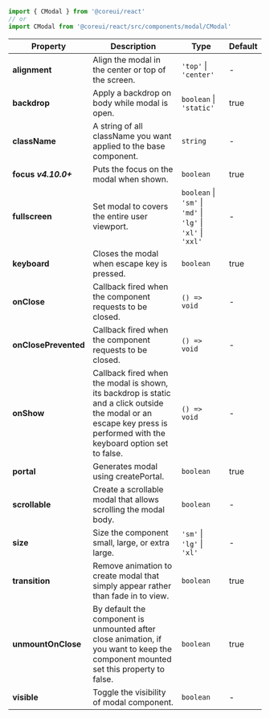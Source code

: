 
```jsx
import { CModal } from '@coreui/react'
// or
import CModal from '@coreui/react/src/components/modal/CModal'
```

| Property | Description | Type | Default |
| --- | --- | --- | --- |
| **alignment** | Align the modal in the center or top of the screen. | `'top'` \| `'center'` | - |
| **backdrop** | Apply a backdrop on body while modal is open. | `boolean` \| `'static'` | true |
| **className** | A string of all className you want applied to the base component. | `string` | - |
| **focus** **_v4.10.0+_** | Puts the focus on the modal when shown. | `boolean` | true |
| **fullscreen** | Set modal to covers the entire user viewport. | `boolean` \| `'sm'` \| `'md'` \| `'lg'` \| `'xl'` \| `'xxl'` | - |
| **keyboard** | Closes the modal when escape key is pressed. | `boolean` | true |
| **onClose** | Callback fired when the component requests to be closed. | `() => void` | - |
| **onClosePrevented** | Callback fired when the component requests to be closed. | `() => void` | - |
| **onShow** | Callback fired when the modal is shown, its backdrop is static and a click outside the modal or an escape key press is performed with the keyboard option set to false. | `() => void` | - |
| **portal** | Generates modal using createPortal. | `boolean` | true |
| **scrollable** | Create a scrollable modal that allows scrolling the modal body. | `boolean` | - |
| **size** | Size the component small, large, or extra large. | `'sm'` \| `'lg'` \| `'xl'` | - |
| **transition** | Remove animation to create modal that simply appear rather than fade in to view. | `boolean` | true |
| **unmountOnClose** | By default the component is unmounted after close animation, if you want to keep the component mounted set this property to false. | `boolean` | true |
| **visible** | Toggle the visibility of modal component. | `boolean` | - |
